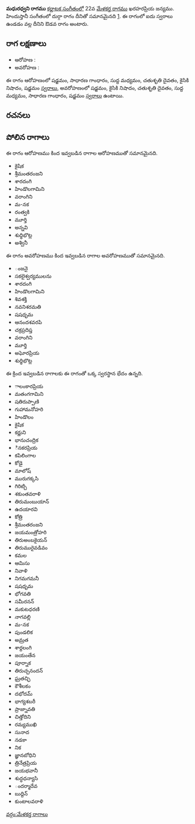 {{Infobox ragam
	| name          	= మధురధ్వని
	| synonym	    	= 
	| mela          	= 
	| chakra        	= 
	| janaka        	= 
	| type          	= ఔడవ
	| arohanam      	= {{svaraC|S|G2|M1|D2|N2|S'}} 
	| avarohanam    	= {{svaraC|S'|N2|D2|M1|G2|S}}
	| jeeva         	=
	| chhaya        	=
	| nyasa         	=
	| vishesha      	= 
	| equivalent  		= దుర్గా
}}
{{కర్ణాటక సంగీత రాగాలు}}
'''మధురధ్వని రాగము''' [[కర్ణాటక సంగీతం]]లో 22వ [[మేళకర్త రాగము]] ఖరహరప్రియ జన్యము.  హిందుస్తానీ సంగీతంలో దుర్గా రాగం దీనితో సమానమైనది [https://karnatik.com/hcragatable.shtml]. ఈ రాగంలో ఐదు స్వరాలు ఉండడం వల్ల దీనిని ఔడవ రాగం అంటారు.


==రాగ లక్షణాలు==


* ఆరోహణ : {{svaraC|S|G2|M1|D2|N2|S'}} 
* అవరోహణ : {{svaraC|S'|N2|D2|M1|G2|S}}

ఈ రాగం ఆరోహణంలో షడ్జమం, సాధారణ గాంధారం, సుద్ద మధ్యమం, చతుశృతి దైవతం, కైసికి నిషాదం, షడ్జమం [[స్వరాలు]], అవరోహణంలో షడ్జమం, కైసికి నిషాదం, చతుశృతి దైవతం, సుద్ద మధ్యమం, సాధారణ గాంధారం, షడ్జమం [[స్వరాలు]] ఉంటాయి.

==రచనలు==



==పోలిన రాగాలు==
ఈ రాగం ఆరోహణము కింద ఇవ్వబడిన రాగాల ఆరోహణముతో సమానమైనది.
* కైషిక
* శ్రీమంతరంజని
* శారదంగి
* హిండొలగామిని
* వరాంగిని
* మ-నక
* రంత్వకి
* మూర్తి
* అన్నవి
* శుధ్ధిభొట్ల
* అశ్వినీ

ఈ రాగం అవరోహణము కింద ఇవ్వబడిన రాగాల అవరోహణముతో సమానమైనది.
* ంజనై
* సకలైశ్వర్యములను
* శారదంగి
* హిండొలగామిని
* శివశక్తి
* నవనిశరమతి
* షషధృమ
* ఆనందశవరపి
* చక్రప్రదిప్త
* వరాంగిని
* మూర్తి
* అఘోరప్రియ
* శుధ్ధిభొట్ల

ఈ క్రింద ఇవ్వబడిన రాగాలకు ఈ రాగంతో ఒక్క స్వరస్థాన భేదం ఉన్నది.
* ాలంకారప్రియ
* మతంగగామిని
* షతిరుప్పాణి
* గుహామనోహరి
* హిండొలం
* కైషిక
* కర్ణుని
* భానుచంద్రిక
* ినకరప్రియ
* కపిలింగాల
* కోడై
* మాలోష్
* మురుగక్కసి
* గిరిట్చి
* శకుంతవరాళి
* తిరుమంబుయాన్
* ఉదయారవి
* కోత్రి
* శ్రీమంతరంజని
* జయమంత్రోహరి
* తిరుఅంబకైయన్
* తిరుమురైవడివం
* కమల
* ఆమిసు
* నివాళి
* నిగమగమనీ
* షషధృమ
* భోగవతి
* సమీరనన్
* మకుటధరణి
* నాగవల్లి
* మ-నక
* పుండలిక
* అమ్రత
* శార్దలంగి
* జయంతేన
* పూర్నాక
* తిరుచ్చనందన్
* ఘ్రతచ్ఛి
* కౌశీలకం
* దభోదమ్
* భాగ్యశబరీ
* ప్రాజ్నావతి
* చిత్తోదిని
* రమ్యముఖి
* సునాద
* నడకా
* నిక
* జ్ఞానబోధిని
* త్రినేత్రప్రియ
* జయభవానీ
* శుద్ధధన్యాసి
* ందర్మాదేవ
* బుద్దిన్
* కుంటాలవరాళి



[[వర్గం:మేళకర్త రాగాలు]]